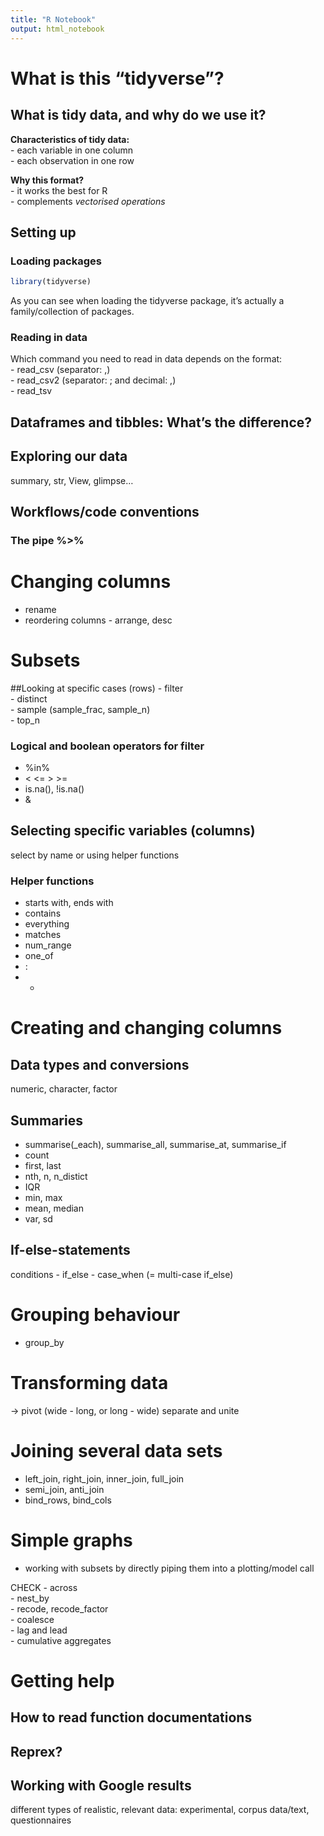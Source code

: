 ```yaml
---
title: "R Notebook"
output: html_notebook
---
```


# What is this "tidyverse"?

## What is tidy data, and why do we use it?

**Characteristics of tidy data:**  
- each variable in one column  
- each observation in one row  

**Why this format?**  
- it works the best for R  
- complements *vectorised operations*  


## Setting up

### Loading packages
```r
library(tidyverse)
```
As you can see when loading the tidyverse package, it's actually a family/collection of packages.

### Reading in data
Which command you need to read in data depends on the format:  
- read_csv (separator: ,)  
- read_csv2 (separator: ; and decimal: ,)  
- read_tsv  

## Dataframes and tibbles: What's the difference?

## Exploring our data
summary, str, View, glimpse...


## Workflows/code conventions

### The pipe %>% 

# Changing columns
- rename  
- reordering columns - arrange, desc  

# Subsets

##Looking at specific cases (rows)
- filter  
- distinct  
- sample (sample_frac, sample_n)  
- top_n  

### Logical and boolean operators for filter
- %in%  
- < <= > >=  
- is.na(), !is.na()  
- | &  

## Selecting specific variables (columns)
select by name or using helper functions

### Helper functions
- starts with, ends with  
- contains  
- everything  
- matches  
- num_range  
- one_of  
- :  
- -  

# Creating and changing columns 

## Data types and conversions
numeric, character, factor

## Summaries
- summarise(_each), summarise_all, summarise_at, summarise_if  
- count  
- first, last  
- nth, n, n_distict  
- IQR  
- min, max  
- mean, median  
- var, sd  

## If-else-statements
conditions
- if_else
- case_when (= multi-case if_else)

# Grouping behaviour
- group_by

# Transforming data 
-> pivot (wide - long, or long - wide)
separate and unite

# Joining several data sets
- left_join, right_join, inner_join, full_join
- semi_join, anti_join
- bind_rows, bind_cols

# Simple graphs
- working with subsets by directly piping them into a plotting/model call


CHECK
- across  
- nest_by  
- recode, recode_factor  
- coalesce  
- lag and lead  
- cumulative aggregates  


# Getting help

## How to read function documentations

## Reprex?

## Working with Google results

different types of realistic, relevant data: experimental, corpus data/text, questionnaires
